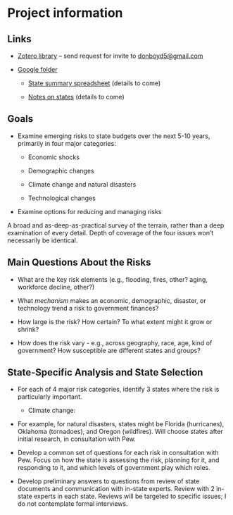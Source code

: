 # Project information {.unnumbered}

## Links

-   [Zotero library](https://www.zotero.org/groups/4931858/pew_emerging_budget_issues/library) -- send request for invite to [donboyd5\@gmail.com](mailto:donboyd5@gmail.com)

-   [Google folder](https://drive.google.com/drive/folders/14Ly5J5iO6XFf0BiMOMrtFKDVUNPzuHnD?usp=share_link)

    -   [State summary spreadsheet](https://docs.google.com/spreadsheets/d/1OeBxM4WFNRRyy7UayuLEAvQUhePHHM4ovpjPbguMYuE/edit?usp=share_link) (details to come)

    -   [Notes on states](https://docs.google.com/document/d/1PfBd-kffcaxhi0oXnTb0YKzDtPwLzrl1e0eaAObxxFo/edit?usp=share_link) (details to come)

<!-- TBD. -->

## Goals

-   Examine emerging risks to state budgets over the next 5-10 years, primarily in four major categories:

    -   Economic shocks

    -   Demographic changes

    -   Climate change and natural disasters

    -   Technological changes

-   Examine options for reducing and managing risks

A broad and as-deep-as-practical survey of the terrain, rather than a deep examination of every detail. Depth of coverage of the four issues won't necessarily be identical.


## Main Questions About the Risks

-   What are the key risk elements (e.g., flooding, fires, other? aging, workforce decline, other?)

-   What *mechanism* makes an economic, demographic, disaster, or technology trend a risk to government finances?

-   How large is the risk? How certain? To what extent might it grow or shrink?

-   How does the risk vary - e.g., across geography, race, age, kind of government? How susceptible are different states and groups?

## State-Specific Analysis and State Selection

-   For each of 4 major risk categories, identify 3 states where the risk is particularly important.

    -   Climate change:

-   For example, for natural disasters, states might be Florida (hurricanes), Oklahoma (tornadoes), and Oregon (wildfires). Will choose states after initial research, in consultation with Pew.

-   Develop a common set of questions for each risk in consultation with Pew. Focus on how the state is assessing the risk, planning for it, and responding to it, and which levels of government play which roles.

-   Develop preliminary answers to questions from review of state documents and communication with in-state experts. Review with 2 in-state experts in each state. Reviews will be targeted to specific issues; I do not contemplate formal interviews.
